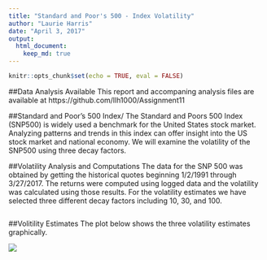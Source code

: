 ---
title: "Standard and Poor's 500 - Index Volatility"
author: "Laurie Harris"
date: "April 3, 2017"
output: 
  html_document:
    keep_md: true
---

```{r setup, include=FALSE}
knitr::opts_chunk$set(echo = TRUE, eval = FALSE)
```
##Data Analysis Available
This report and accompaning analysis files are available at https://github.com/llh1000/Assignment11

##Standard and Poor's 500 Index/
The Standard and Poors 500 Index (SNP500) is widely used a benchmark for the United States stock market.  Analyzing patterns and trends in this index can offer insight into the US stock market and national economy. We will examine the volatility of the SNP500 using three decay factors.

##Volatility Analysis and Computations
The data for the SNP 500 was obtained by getting the historical quotes beginning 1/2/1991 through 3/27/2017.  The returns were computed using logged data and the volatility was calculated using those results.  For the volatility estimates we have selected three different decay factors including 10, 30, and 100.  

```{r,code=readLines("SNP500LH.R")}
```

##Volitility Estimates
The plot below shows the three volatility estimates graphically.

![](volplot.jpg)